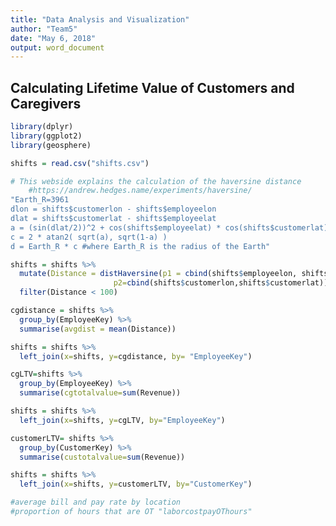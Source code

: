 ```yaml
---
title: "Data Analysis and Visualization"
author: "Team5"
date: "May 6, 2018"
output: word_document
---
```



## Calculating Lifetime Value of Customers and Caregivers
```r
library(dplyr)
library(ggplot2)
library(geosphere)

shifts = read.csv("shifts.csv")

# This webside explains the calculation of the haversine distance
    #https://andrew.hedges.name/experiments/haversine/
"Earth_R=3961
dlon = shifts$customerlon - shifts$employeelon 
dlat = shifts$customerlat - shifts$employeelat 
a = (sin(dlat/2))^2 + cos(shifts$employeelat) * cos(shifts$customerlat) * (sin(dlon/2))^2 
c = 2 * atan2( sqrt(a), sqrt(1-a) ) 
d = Earth_R * c #where Earth_R is the radius of the Earth"

shifts = shifts %>% 
  mutate(Distance = distHaversine(p1 = cbind(shifts$employeelon, shifts$employeelat), 
                       p2=cbind(shifts$customerlon,shifts$customerlat))*0.000621371) %>%
  filter(Distance < 100)

cgdistance = shifts %>%
  group_by(EmployeeKey) %>%
  summarise(avgdist = mean(Distance))

shifts = shifts %>%
  left_join(x=shifts, y=cgdistance, by= "EmployeeKey")

cgLTV=shifts %>%
  group_by(EmployeeKey) %>%
  summarise(cgtotalvalue=sum(Revenue))

shifts = shifts %>%
  left_join(x=shifts, y=cgLTV, by="EmployeeKey")

customerLTV= shifts %>%
  group_by(CustomerKey) %>%
  summarise(custotalvalue=sum(Revenue))

shifts = shifts %>%
  left_join(x=shifts, y=customerLTV, by="CustomerKey")

#average bill and pay rate by location
#proportion of hours that are OT "laborcostpayOThours"


```
